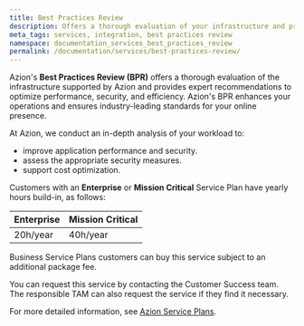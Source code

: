 ```yaml
---
title: Best Practices Review
description: Offers a thorough evaluation of your infrastructure and provides expert recommendations to optimize performance, security, and efficiency.
meta_tags: services, integration, best practices review
namespace: documentation_services_best_practices_review
permalink: /documentation/services/best-practices-review/
---
```


Azion's **Best Practices Review (BPR)** offers a thorough evaluation of the infrastructure supported by Azion and provides expert recommendations to optimize performance, security, and efficiency. Azion's BPR enhances your operations and ensures industry-leading standards for your online presence.

At Azion, we conduct an in-depth analysis of your workload to:

- improve application performance and security.
- assess the appropriate security measures.
- support cost optimization.

Customers with an **Enterprise** or **Mission Critical** Service Plan have yearly hours build-in, as follows:

| Enterprise  | Mission Critical |
|-------------|------------------| 
| 20h/year    | 40h/year         |

Business Service Plans customers can buy this service subject to an additional package fee.

You can request this service by contacting the Customer Success team. The responsible TAM can also request the service if they find it necessary.

For more detailed information, see [Azion Service Plans](https://www.azion.com/en/pricing/#plans).
